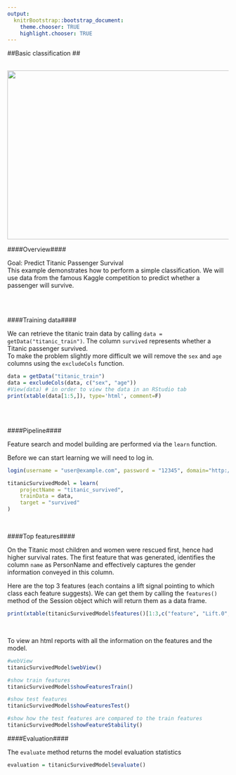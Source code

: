 ```yaml
---
output:
  knitrBootstrap::bootstrap_document:
    theme.chooser: TRUE
    highlight.chooser: TRUE
---
```


<!--
%\VignetteEngine{knitr::rmarkdown}
%\VignetteIndexEntry{basic_classification}
%\VignetteDepends{xtable}
-->


##Basic classification ## 

<br>
<img src="http://s3.amazonaws.com/public-sparkbeyond/images/titanic.jpeg" width="686" height="385">
<br>

####Overview####



Goal: Predict Titanic Passenger Survival
<br>
This example demonstrates how to perform a simple classification.
We will use data from the famous Kaggle competition to predict whether a passenger will survive.

<br>
<br>

####Training data####

We can retrieve the titanic train data by calling `data = getData("titanic_train")`. The column `survived` represents whether a Titanic passenger survived.
<br>
To make the problem slightly more difficult we will remove the `sex` and `age` columns using the `excludeCols` function.

```r
data = getData("titanic_train")
data = excludeCols(data, c("sex", "age"))
#View(data) # in order to view the data in an RStudio tab
print(xtable(data[1:5,]), type='html', comment=F)
```
<br>
<br>

####Pipeline####

Feature search and model building are performed via the `learn` function. 
<br>

Before we can start learning we will need to log in.
```r
login(username = "user@example.com", password = "12345", domain="http://<ip>")
```	

```r
titanicSurvivedModel = learn(
	projectName = "titanic_survived",
	trainData = data,
	target = "survived"    
)
```
<br>

####Top features####

On the Titanic most children and women were rescued first, hence had higher survival rates.
The first feature that was generated, identifies the column `name` as PersonName and effectively captures the gender information conveyed in this column.

Here are the top 3 features (each contains a lift signal pointing to which class each feature suggests). We can get them by calling the `features()` method of the Session object which will return them as a data frame.

```r
print(xtable(titanicSurvivedModel$features()[1:3,c("feature", "Lift.0", "Lift.1")]), type='html', comment=F)
```
<br>

To view an html reports with all the information on the features and the model.
```r
#webView
titanicSurvivedModel$webView()

#show train features
titanicSurvivedModel$showFeaturesTrain()

#show test features
titanicSurvivedModel$showFeaturesTest()

#show how the test features are compared to the train features
titanicSurvivedModel$showFeatureStability()
```

####Evaluation####

The `evaluate` method returns the model evaluation statistics
```r
evaluation = titanicSurvivedModel$evaluate()
```

<!-- 
need to find a way to link it to "/Library/Frameworks/R.framework/Versions/3.1/Resources/library/SparkBeyond/extdata/" or externally (amazon?) or generate equivalent figure
<iframe width="400" height="400" src="./Lift_plot_survived_1.html" frameborder="0" seamless></iframe>
-->
